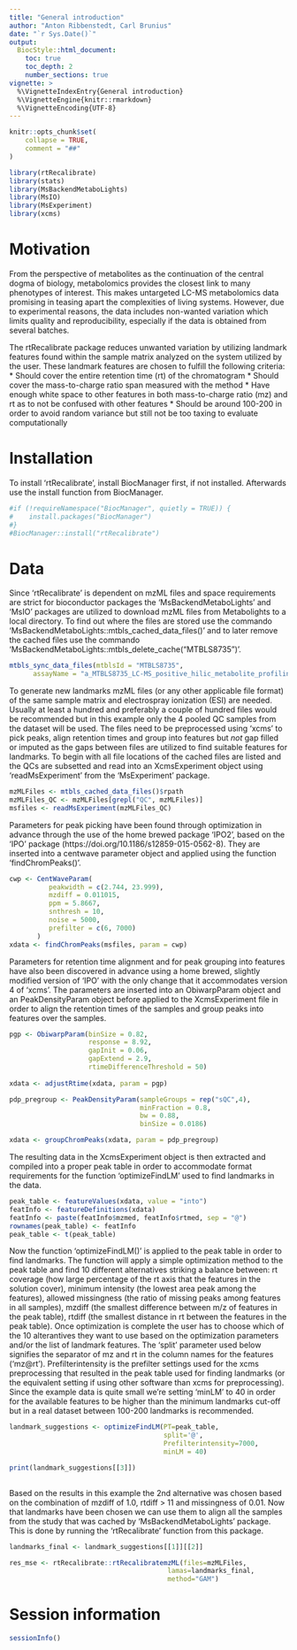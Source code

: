 ```yaml
---
title: "General introduction"
author: "Anton Ribbenstedt, Carl Brunius"
date: "`r Sys.Date()`"
output:
  BiocStyle::html_document:
    toc: true
    toc_depth: 2
    number_sections: true
vignette: >
  %\VignetteIndexEntry{General introduction}
  %\VignetteEngine{knitr::rmarkdown}
  %\VignetteEncoding{UTF-8}
---
```


```r
knitr::opts_chunk$set(
    collapse = TRUE,
    comment = "##"
)

library(rtRecalibrate)
library(stats)
library(MsBackendMetaboLights)
library(MsIO)
library(MsExperiment)
library(xcms)
```

# Motivation

From the perspective of metabolites as the continuation of the central dogma of 
biology, metabolomics provides the closest link to many phenotypes of interest.
This makes untargeted LC-MS metabolomics data promising in teasing apart the 
complexities of living systems. However, due to experimental reasons, the data
includes non-wanted variation which limits quality and reproducibility, 
especially if the data is obtained from several batches. 

The rtRecalibrate package reduces unwanted variation by utilizing landmark
features found within the sample matrix analyzed on the system utilized by the
user. These landmark features are chosen to fulfill the following criteria:
* Should cover the entire retention time (rt) of the chromatogram
* Should cover the mass-to-charge ratio span measured with the method
* Have enough white space to other features in both mass-to-charge ratio (mz)
and rt as to not be confused with other features
* Should be around 100-200 in order to avoid random variance but still not be 
too taxing to evaluate computationally

# Installation

To install 'rtRecalibrate', install BiocManager first, if not installed. 
Afterwards use the install function from BiocManager.

```r
#if (!requireNamespace("BiocManager", quietly = TRUE)) {
#    install.packages("BiocManager")
#}
#BiocManager::install("rtRecalibrate")
```

# Data

Since 'rtRecalibrate' is dependent on mzML files and space requirements
are strict for bioconductor packages the 'MsBackendMetaboLights'
and 'MsIO' packages are utilized to download mzML files from Metabolights
to a local directory. To find out where the files are stored use the 
commando 'MsBackendMetaboLights::mtbls_cached_data_files()' and to later
remove the cached files use 
the commando 'MsBackendMetaboLights::mtbls_delete_cache("MTBLS8735")'.

```r
mtbls_sync_data_files(mtblsId = "MTBLS8735",
      assayName = "a_MTBLS8735_LC-MS_positive_hilic_metabolite_profiling.txt")
```

To generate new landmarks mzML files (or any other applicable file format) of 
the same sample matrix and electrospray ionization (ESI) are needed. Usually
at least a hundred and preferably a couple of hundred files would be recommended
but in this example only the 4 pooled QC samples from the dataset will be used.
The files need to be preprocessed using 'xcms' to pick peaks, align
retention times and group into features but _not_ gap filled or imputed as the
gaps between files are utilized to find suitable features for landmarks.
To begin with all file locations of the cached files are listed and the QCs are
subsetted and read into an XcmsExperiment object using 'readMsExperiment'
from the 'MsExperiment' package.

```r
mzMLFiles <- mtbls_cached_data_files()$rpath
mzMLFiles_QC <- mzMLFiles[grepl("QC", mzMLFiles)]
msfiles <- readMsExperiment(mzMLFiles_QC)
```
Parameters for peak picking have been found through optimization in advance 
through the use of the home brewed package 'IPO2', based on the 'IPO'
package (https://doi.org/10.1186/s12859-015-0562-8). They are inserted into a
centwave parameter object and applied using the function 'findChromPeaks()'.

```r
cwp <- CentWaveParam(
          peakwidth = c(2.744, 23.999),
          mzdiff = 0.011015,
          ppm = 5.8667,
          snthresh = 10,
          noise = 5000,
          prefilter = c(6, 7000)
       )
xdata <- findChromPeaks(msfiles, param = cwp)
```
Parameters for retention time alignment and for peak grouping into features
have also been discovered in advance using a home brewed, slightly modified
version of 'IPO' with the only change that it accommodates version 4
of 'xcms'. The parameters are inserted into an ObiwarpParam object and an
PeakDensityParam object before applied to the XcmsExperiment file in order
to align the retention times of the samples and group peaks into features over
the samples.

```r
pgp <- ObiwarpParam(binSize = 0.82,
                    response = 8.92,
                    gapInit = 0.06,
                    gapExtend = 2.9,
                    rtimeDifferenceThreshold = 50)
                    
xdata <- adjustRtime(xdata, param = pgp)

pdp_pregroup <- PeakDensityParam(sampleGroups = rep("sQC",4),
                                 minFraction = 0.8,
                                 bw = 0.88, 
                                 binSize = 0.0186)

xdata <- groupChromPeaks(xdata, param = pdp_pregroup)
```
The resulting data in the XcmsExperiment object is then extracted and compiled
into a proper peak table in order to accommodate format requirements for the
function 'optimizeFindLM' used to find landmarks in the data.
```r
peak_table <- featureValues(xdata, value = "into")
featInfo <- featureDefinitions(xdata)
featInfo <- paste(featInfo$mzmed, featInfo$rtmed, sep = "@")
rownames(peak_table) <- featInfo
peak_table <- t(peak_table)
```
Now the function 'optimizeFindLM()' is applied to the peak table in order to
find landmarks. The function will apply a simple optimization method to the peak
table and find 10 different alternatives striking a balance between: rt coverage
(how large percentage of the rt axis that the features in the solution cover),
minimum intensity (the lowest area peak among the features), allowed 
missingness (the ratio of missing peaks among features in all samples), mzdiff
(the smallest difference between m/z of features in the peak table), rtdiff
(the smallest distance in rt between the features in the peak table). Once
optimization is complete the user has to choose which of the 10 alterantives
they want to use based on the optimization parameters and/or the list of
landmark features.
The 'split' parameter used below signifies the separator of mz and rt in the
column names for the features ('mz@rt'). Prefilterintensity is the prefilter
settings used for the xcms preprocessing that resulted in the peak table used
for finding landmarks (or the equivalent setting if using other software than
xcms for preprocessing). Since the example data is quite small we're setting
'minLM' to 40 in order for the available features to be higher than the minimum
landmarks cut-off but in a real dataset between 100-200 landmarks is 
recommended.
```r
landmark_suggestions <- optimizeFindLM(PT=peak_table,
                                       split='@',
                                       Prefilterintensity=7000,
                                       minLM = 40)

print(landmark_suggestions[[3]])
                                       
```
Based on the results in this example the 2nd alternative was chosen based on the
combination of mzdiff of 1.0, rtdiff > 11 and missingness of 0.01. Now that
landmarks have been chosen we can use them to align all the samples from the
study that was cached by 'MsBackendMetaboLights' package. This is done by
running the 'rtRecalibrate' function from this package.
```r
landmarks_final <- landmark_suggestions[[1]][[2]]

res_mse <- rtRecalibrate::rtRecalibratemzML(files=mzMLFiles,
                                        lamas=landmarks_final,
                                        method="GAM")

```

# Session information
```r
sessionInfo()
```